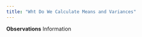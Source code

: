 ```yaml
---
title: "Wht Do We Calculate Means and Variances"
---
```


<div style = "margin-bottom:50px;">

**Observations** Information

</div>